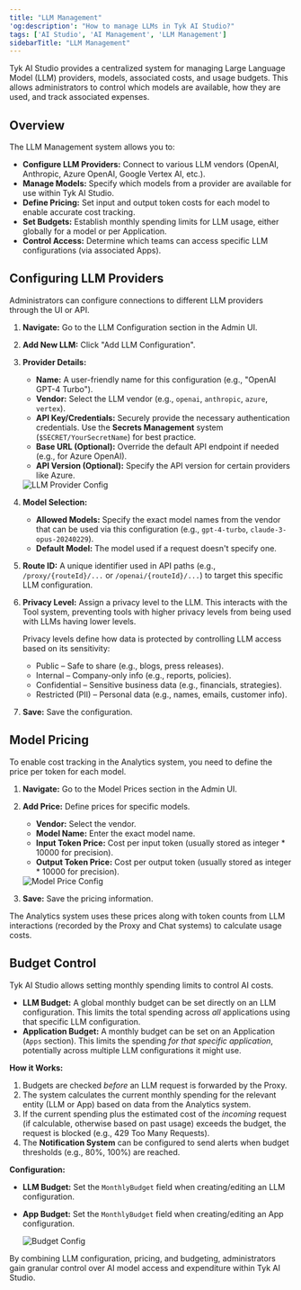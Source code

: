 ```yaml
---
title: "LLM Management"
'og:description': "How to manage LLMs in Tyk AI Studio?"
tags: ['AI Studio', 'AI Management', 'LLM Management']
sidebarTitle: "LLM Management"
---
```


Tyk AI Studio provides a centralized system for managing Large Language Model (LLM) providers, models, associated costs, and usage budgets. This allows administrators to control which models are available, how they are used, and track associated expenses.

## Overview

The LLM Management system allows you to:

*   **Configure LLM Providers:** Connect to various LLM vendors (OpenAI, Anthropic, Azure OpenAI, Google Vertex AI, etc.).
*   **Manage Models:** Specify which models from a provider are available for use within Tyk AI Studio.
*   **Define Pricing:** Set input and output token costs for each model to enable accurate cost tracking.
*   **Set Budgets:** Establish monthly spending limits for LLM usage, either globally for a model or per Application.
*   **Control Access:** Determine which teams can access specific LLM configurations (via associated Apps).

## Configuring LLM Providers

Administrators can configure connections to different LLM providers through the UI or API.

1.  **Navigate:** Go to the LLM Configuration section in the Admin UI.
2.  **Add New LLM:** Click "Add LLM Configuration".
3.  **Provider Details:**
    *   **Name:** A user-friendly name for this configuration (e.g., "OpenAI GPT-4 Turbo").
    *   **Vendor:** Select the LLM vendor (e.g., `openai`, `anthropic`, `azure`, `vertex`).
    *   **API Key/Credentials:** Securely provide the necessary authentication credentials. Use the **Secrets Management** system (`$SECRET/YourSecretName`) for best practice.
    *   **Base URL (Optional):** Override the default API endpoint if needed (e.g., for Azure OpenAI).
    *   **API Version (Optional):** Specify the API version for certain providers like Azure.
    
    <img src="/img/ai-management/llm-provider-config.png" alt="LLM Provider Config" />

4.  **Model Selection:**
    *   **Allowed Models:** Specify the exact model names from the vendor that can be used via this configuration (e.g., `gpt-4-turbo`, `claude-3-opus-20240229`).
    *   **Default Model:** The model used if a request doesn't specify one.

5.  **Route ID:** A unique identifier used in API paths (e.g., `/proxy/{routeId}/...` or `/openai/{routeId}/...`) to target this specific LLM configuration.

6.  **Privacy Level:** Assign a privacy level to the LLM. This interacts with the Tool system, preventing tools with higher privacy levels from being used with LLMs having lower levels.

    Privacy levels define how data is protected by controlling LLM access based on its sensitivity:
    - Public – Safe to share (e.g., blogs, press releases).
    - Internal – Company-only info (e.g., reports, policies).
    - Confidential – Sensitive business data (e.g., financials, strategies).
    - Restricted (PII) – Personal data (e.g., names, emails, customer info).

7.  **Save:** Save the configuration.

## Model Pricing

To enable cost tracking in the Analytics system, you need to define the price per token for each model.

1.  **Navigate:** Go to the Model Prices section in the Admin UI.
2.  **Add Price:** Define prices for specific models.
    *   **Vendor:** Select the vendor.
    *   **Model Name:** Enter the exact model name.
    *   **Input Token Price:** Cost per input token (usually stored as integer * 10000 for precision).
    *   **Output Token Price:** Cost per output token (usually stored as integer * 10000 for precision).

    <img src="/img/ai-management/llm-model-price-config.png" alt="Model Price Config" />

3.  **Save:** Save the pricing information.

The Analytics system uses these prices along with token counts from LLM interactions (recorded by the Proxy and Chat systems) to calculate usage costs.

## Budget Control

Tyk AI Studio allows setting monthly spending limits to control AI costs.

*   **LLM Budget:** A global monthly budget can be set directly on an LLM configuration. This limits the total spending across *all* applications using that specific LLM configuration.
*   **Application Budget:** A monthly budget can be set on an Application (`Apps` section). This limits the spending *for that specific application*, potentially across multiple LLM configurations it might use.

**How it Works:**

1.  Budgets are checked *before* an LLM request is forwarded by the Proxy.
2.  The system calculates the current monthly spending for the relevant entity (LLM or App) based on data from the Analytics system.
3.  If the current spending plus the estimated cost of the *incoming* request (if calculable, otherwise based on past usage) exceeds the budget, the request is blocked (e.g., 429 Too Many Requests).
4.  The **Notification System** can be configured to send alerts when budget thresholds (e.g., 80%, 100%) are reached.

**Configuration:**

*   **LLM Budget:** Set the `MonthlyBudget` field when creating/editing an LLM configuration.
*   **App Budget:** Set the `MonthlyBudget` field when creating/editing an App configuration.

    <img src="/img/ai-management/llm-budget-config.png" alt="Budget Config" />

By combining LLM configuration, pricing, and budgeting, administrators gain granular control over AI model access and expenditure within Tyk AI Studio.
